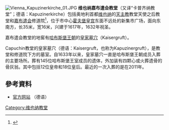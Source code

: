 [[File:Vienna_Kapuzinerkirche_01.JPG|right]]
'''维也纳嘉布遣会教堂'''（又译“卡普齐纳教堂”；德语：Kapuzinerkirche）包括奥地利首都[[维也纳|维也纳]]的[[天主教|天主教]]教堂天使之后教堂和[[嘉布遣会|嘉布遣会]]修道院<ref name="ArchDiocese">{{cite web |url=http://stephanscom.at/pfarren/dekanate/Stadtdekanat_1/St._Augustin |title=Pfarre St. Augustin |accessdate=2007-11-12 |author= |date= |language=德语 |publisher=Erzdiözese Wien |archive-date=2007-10-28 |archive-url=https://web.archive.org/web/20071028155546/http://stephanscom.at/pfarren/dekanate/Stadtdekanat_1/St._Augustin |dead-url=no }}</ref>，位于市中心[[霍夫堡皇宫|霍夫堡皇宫]]东面不远处的新集市广场，面向东南方，长35米，宽16米，兴建于1617年，1632年祝圣。

嘉布遣会教堂的地窖有[[哈布斯堡王朝|哈布斯堡王朝]]的[[皇家墓穴_(维也纳)|皇家墓穴]]（Kaisergruft）。

Capuchin教堂的皇家墓穴（德语：Kaisergruft，也称为Kapuzinergruft），是教堂和修道院下方的墓室。自1633年以来，皇家墓穴一直是哈布斯堡王朝成员入葬的主要场所。葬有145位哈布斯堡王室成员的遗体，外加装有四颗心或火葬遗骨的骨灰翁。其中包括12位皇帝和18位皇后。最近的一次入葬的是在2011年。

==參考資料==
<div class="references-small">
<references />
</div>
*[http://www.kapuziner.at/wien/wien.html 官方网站] {{Wayback|url=http://www.kapuziner.at/wien/wien.html |date=20081202093721 }}（德语）

{{coord|48|12|20.4|N|16|22|10.2|E|region:AT-9_type:landmark|display=title}}
[[Category:维也纳教堂|Category:维也纳教堂]]
